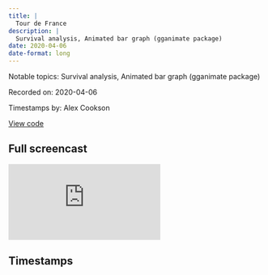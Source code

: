 ```yaml
---
title: |
  Tour de France
description: |
  Survival analysis, Animated bar graph (gganimate package)
date: 2020-04-06
date-format: long
---
```


Notable topics: Survival analysis, Animated bar graph (gganimate package)

Recorded on: 2020-04-06

Timestamps by: Alex Cookson

[View code](https://github.com/dgrtwo/data-screencasts/blob/master/tour-de-france.Rmd)

## Full screencast

<iframe class="video" src="https://www.youtube.com/embed/vT-DElIaKtE" title="YouTube video player" frameborder="0" allow="accelerometer; autoplay; clipboard-write; encrypted-media; gyroscope; picture-in-picture" allowfullscreen></iframe>

## Timestamps

<script id="timestamps" type="application-json">[{"timestamp_with_hours":"0:3:55","description":"Getting an overview of the data","timestamp_sec":235},{"timestamp_with_hours":"0:8:55","description":"Aggregating data into decades using the truncated division operator %/%","functions":"%/%","timestamp_sec":535},{"timestamp_with_hours":"0:21:50","description":"Noting that death data is right-censored (i.e., some winners are still alive)","timestamp_sec":1310},{"timestamp_with_hours":"0:24:05","description":"Using transmute function, which combines functionality of mutate (to create new variables) and select (to choose variables to keep)","functions":"transmute","timestamp_sec":1445},{"timestamp_with_hours":"0:25:30","description":"Using survfit function from survival package to conduct survival analysis","functions":"survfit","packages":"survival","timestamp_sec":1530},{"timestamp_with_hours":"0:27:30","description":"Using glance function from broom package to get a one-row model summary of the survival model","functions":"glance","packages":"broom","timestamp_sec":1650},{"timestamp_with_hours":"0:31:00","description":"Using extract function to pull out a string matching a regular expression from a variable (stage number in this case)","functions":"extract","timestamp_sec":1860},{"timestamp_with_hours":"0:34:30","description":"Theorizing that there is a parsing issue with the original data's time field","timestamp_sec":2070},{"timestamp_with_hours":"0:41:15","description":"Using group_by function's built-in \"peeling\" feature, where a summarise call will \"peel away\" one group but left other groupings intact","functions":"group_by","timestamp_sec":2475},{"timestamp_with_hours":"0:42:05","description":"Using rank function, then upgrading to percent_rank function to give percentile rankings (between 0 and 1)","functions":"rank | percent_rank","timestamp_sec":2525},{"timestamp_with_hours":"0:47:50","description":"Using geom_smooth function with method argument as \"lm\" to plot a linear regression","functions":"geom_smooth","timestamp_sec":2870},{"timestamp_with_hours":"0:48:10","description":"Using cut function to bin numbers (percentiles in this case) into categories","functions":"cut","timestamp_sec":2890},{"timestamp_with_hours":"0:50:25","description":"Reviewing boxplots exploring relationship between first-stage performance and overall Tour performance","timestamp_sec":3025},{"timestamp_with_hours":"0:51:30","description":"Starting to create an animation using gganimate package","packages":"gganimate","timestamp_sec":3090},{"timestamp_with_hours":"0:56:00","description":"Actually writing the code to create the animation","timestamp_sec":3360},{"timestamp_with_hours":"0:58:20","description":"Using reorder_within function from tidytext package to re-order factors that have the same name across multiple groups","functions":"reorder_within","packages":"tidytext","timestamp_sec":3500},{"timestamp_with_hours":"1:02:40","description":"Summary of screencast","timestamp_sec":3760}]</script>
